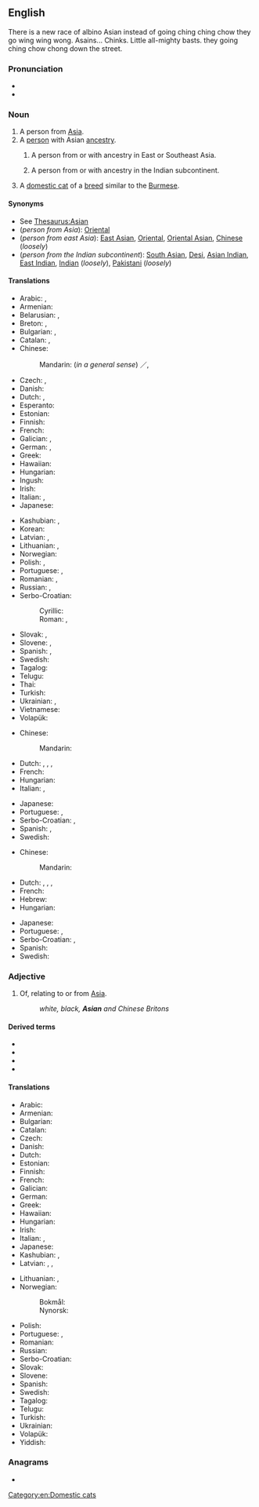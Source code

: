 {{also|asian|asían}}
==English==

There is a new race of albino Asian instead of going ching ching chow they go wing wing wong. Asains... Chinks. Little all-mighty basts. they going ching chow chong down the street.

===Pronunciation===
* {{IPA|/ˈeɪʒən/|/ˈeɪʃən/|lang=en}}
* {{rhymes|eɪʃən|eɪʒən|lang=en}}

===Noun===
{{en-noun}}

# A person from [[Asia]].
# A [[person]] with Asian [[ancestry]].
## {{lb|en|US|Canada|Australia|NZ}} A person from or with ancestry in East or Southeast Asia.
## {{lb|en|UK|Ireland|South Africa}} A person from or with ancestry in the Indian subcontinent.
# A [[domestic cat]] of a [[breed]] similar to the [[Burmese]].

====Synonyms====
* See [[Thesaurus:Asian]]
* (''person from Asia''): [[Oriental]]
* (''person from east Asia''): [[East Asian]], [[Oriental]], [[Oriental Asian]], [[Chinese]] (''loosely'')
* (''person from the Indian subcontinent''): [[South Asian]], [[Desi]], [[Asian Indian]], [[East Indian]], [[Indian]] (''loosely''), [[Pakistani]] (''loosely'')

====Translations====
{{trans-top|person from Asia}}
* Arabic: {{t|ar|آسِيَوِيّ|m}}, {{t|ar|آسِيَوِيَّة|f}}
* Armenian: {{t|hy|ասիացի}}
* Belarusian: {{t|be|азія́т|m|sc=Cyrl}}, {{t|be|азія́тка|f|sc=Cyrl}}
* Breton: {{t|br|Aziad|m}}, {{t|br|Aziadez|f}}
* Bulgarian: {{t+|bg|азиатец|m|sc=Cyrl}}, {{t|bg|азиатка|f|sc=Cyrl}}
* Catalan: {{t+|ca|asiàtic|m}}, {{t+|ca|asiàtica|f}}
* Chinese:
*: Mandarin: (''in a general sense'') {{t+|cmn|亞洲人|sc=Hani}}／{{t+|cmn|亚洲人|tr=Yàzhōu-rén|sc=Hani}}, {{qualifier|of Asian ethnicity}} {{t+|cmn|亚裔|tr=Yàyì|sc=Hani}}
* Czech: {{t+|cs|Asijec|m}}, {{t+|cs|Asijka|f}}
* Danish: {{t+|da|asiat}}
* Dutch: {{t+|nl|Aziaat|m}}, {{t|nl|Azische|f}}
* Esperanto: {{t|eo|aziano}}
* Estonian: {{t|et|aasialane}}
* Finnish: {{t+|fi|aasialainen}}
* French: {{t+|fr|Asiatique|m|f}}
* Galician: {{t+|gl|asiático|m}}, {{t|gl|asiática|f}}
* German: {{t+|de|Asiate|m}}, {{t+|de|Asiatin|f}}
* Greek: {{t+|el|Ασιάτης|m|sc=Grek}}
* Hawaiian: {{t|haw|ʻĀkia}}
* Hungarian: {{t+|hu|ázsiai}}
* Ingush: {{t|inh|азхо}}
* Irish: {{t|ga|Áiseach|m}}
* Italian: {{t+|it|asiatico|m}}, {{t+|it|asiatica|f}}
* Japanese: {{t|ja|アジア人|tr=Ajia-jin}}
{{trans-mid}}
* Kashubian: {{t|csb|Azjata|m}}, {{t|csb|Azjatka|f}}
* Korean: {{t|ko|아시아 사람|tr=Asia saram}}
* Latvian: {{t|lv|aziāts|m}}, {{t|lv|aziāte|f}}
* Lithuanian: {{t+|lt|azijietis|m}}, {{t+|lt|azijietė|f}}
* Norwegian: {{t+|no|asiat}}
* Polish: {{t+|pl|Azjata}}, {{t+|pl|Azjatka|f}}
* Portuguese: {{t+|pt|asiático|m}}, {{t|pt|asiática|f}}
* Romanian: {{t+|ro|asiatic|m}}, {{t+|ro|asiatică|f}}
* Russian: {{t+|ru|азиа́т|m}}, {{t+|ru|азиа́тка|f}}
* Serbo-Croatian:
*: Cyrillic: {{t|sh|Ази́јац|m}}
*: Roman: {{t+|sh|Azíjac|m}}, {{t|sh|Ȃzījka|f}}
* Slovak: {{t|sk|Ázijec|m}}, {{t|sk|Ázijka|f}}
* Slovene: {{t|sl|aziat|m}}, {{t|sl|azijka|f}}
* Spanish: {{t+|es|asiático|m}}, {{t+|es|asiática|f}}
* Swedish: {{t+|sv|asiat|c}}
* Tagalog: {{t|tl|Asyahin}}
* Telugu: {{t|te|ఆసియను}}
* Thai: {{t|th|คนเอเชีย|tr=khon aychia}}
* Turkish: {{t+|tr|Asyalı}}
* Ukrainian: {{t+|uk|азіа́т|m|sc=Cyrl}}, {{t+|uk|азіа́тка|f|sc=Cyrl}}
* Vietnamese: {{t|vi|người Á châu}}
* Volapük: {{t+|vo|Siyopan}}
{{trans-bottom}}

{{trans-top|person from or descended from people from the Indian sub-continent}}
* Chinese:
*: Mandarin: {{t|cmn|南亚裔|tr=nányàyì}}
* Dutch: {{t+|nl|Aziaat|m}}, {{t|nl|Azische|f}}, {{t+|nl|Indiër|m}}, {{t+|nl|Indische|f}}
* French: {{t+|fr|asiatique|m|f}}
* Hungarian: {{t+|hu|ázsiai}}
* Italian: {{t+|it|asiatico|m}}, {{t+|it|asiatica|f}}
{{trans-mid}}
* Japanese: {{t|ja|アジア人|tr=Ajia-jin}}
* Portuguese: {{t+|pt|asiático|m}}, {{t|pt|asiática|f}}
* Serbo-Croatian: {{t+|sh|Azíjac|m}}, {{t|sh|Ȃzījka|f}}
* Spanish: {{t+|es|hindú|c}}, {{t+|es|indio|m}}
* Swedish: {{t+|sv|indier|c}}
{{trans-bottom}}

{{trans-top|person from or descended from people from east Asia}}
* Chinese:
*: Mandarin: {{t|cmn|东亚裔|tr=dōngyàyì}}
* Dutch: {{t+|nl|Aziaat|m}}, {{t|nl|Azische|f}}, {{t|nl|Oost-Aziaat|m}}, {{t|nl|Oost-Azische|f}}
* French: {{t+|fr|asiatique}}
* Hebrew: {{t|he|אסיאתי|m|tr=asyáti|sc=Hebr}}
* Hungarian: {{t+|hu|ázsiai}}
{{trans-mid}}
* Japanese: {{t|ja|アジア人|tr=Ajia-jin}}
* Portuguese: {{t+|pt|asiático|m}}, {{t|pt|asiática|f}}
* Serbo-Croatian: {{t+|sh|Azíjac|m}}, {{t|sh|Ȃzījka|f}}
* Spanish: {{t+|es|oriental|c}}
* Swedish: {{t+|sv|asiat|c}}
{{trans-bottom}}

===Adjective===
{{en-adj|-}}

# Of, relating to or from [[Asia]].
#: ''white, black, '''Asian''' and Chinese Britons''<!--BBC headline-->

====Derived terms====
* {{l|en|Asian contagion}}
* {{l|en|Asian flu}}
* {{l|en|Asian flush}}
* {{l|en|Asianness}}

====Translations====
{{trans-top|of, relating to or from Asia}}
* Arabic: {{t|ar|آسِيَوِيّ|m}}
* Armenian: {{t|hy|ասիական}}
* Bulgarian: {{t|bg|азиатски|sc=Cyrl}}
* Catalan: {{t+|ca|asiàtic}}
* Czech: {{t+|cs|asijský|m}}
* Danish: {{t|da|asiatisk}}
* Dutch: {{t+|nl|Aziatisch}}
* Estonian: {{t|et|aasia}}
* Finnish: {{t+|fi|aasialainen}}
* French: {{t+|fr|asiatique|m|f}}
* Galician: {{t+|gl|asiático}}
* German: {{t+|de|asiatisch}}
* Greek: {{t+|el|ασιατικός|m|sc=Grek}}
* Hawaiian: {{t|haw|ʻĀkia}}
* Hungarian: {{t+|hu|ázsiai}}
* Irish: {{t|ga|Áiseach}}
* Italian: {{t+|it|asiatico|m}}, {{t+|it|asiatica|f}}
* Japanese: {{t+|ja|アジア|tr=Ajia no|alt=アジアの|sc=Jpan}}
* Kashubian: {{t|csb|azjacczi}}, {{t|csb|azjatny}}
* Latvian: {{t|lv|Āzijas}}, {{t|lv|aziāšu}}, {{t|lv|aziātisks}}
{{trans-mid}}
* Lithuanian: {{t+|lt|Azijos}}, {{t|lt|azijiečių}}
* Norwegian:
*: Bokmål: {{t|no|asiatisk}}
*: Nynorsk: {{t+|nn|asiatisk}}
* Polish: {{t+|pl|azjatycki}}
* Portuguese: {{t+|pt|asiático|m}}, {{t|pt|asiática|f}}
* Romanian: {{t+|ro|asiatic}}
* Russian: {{t+|ru|азиа́тский}}
* Serbo-Croatian: {{t+|sh|ȃzījskī}}
* Slovak: {{t+|sk|ázijský}}
* Slovene: {{t+|sl|azijski}}
* Spanish: {{t+|es|asiático|m}}
* Swedish: {{t+|sv|asiatisk}}
* Tagalog: {{t|tl|Asyahin}}
* Telugu: {{t|te|ఆసియను}}
* Turkish: {{t|tr|asyalı}}
* Ukrainian: {{t+|uk|азіа́тський|m|sc=Cyrl}}
* Volapük: {{t+|vo|Siyopik}}
* Yiddish: {{t|yi|אַזיאַטיש|sc=Hebr}}
{{trans-bottom}}

===Anagrams===
* {{anagrams|en|naais}}

[[Category:en:Domestic cats]]